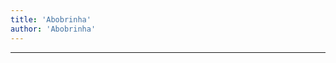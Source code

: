 ```yaml
---
title: 'Abobrinha'
author: 'Abobrinha'
---
```


---

<CharacterInfo
    name='Abobrinha'
    image='/assets/icons/otom/wiki media/chars/abobrinha.png' 
    caption='por que você não vai jogar baseball?'
    icon='/assets/icons/otom/wiki media/icons/Abobrinha.png'
    nickname='N/A'
    pronouns='ela/dela'
    species='Abóbora'
    voice='Catnap do Ceará'
    hobbies='N/A'
/>
